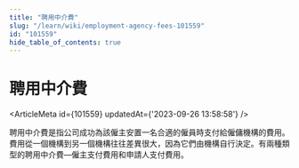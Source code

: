 ```yaml
---
title: "聘用中介費"
slug: "/learn/wiki/employment-agency-fees-101559"
id: "101559"
hide_table_of_contents: true
---
```



# 聘用中介費

<ArticleMeta id={101559} updatedAt={'2023-09-26 13:58:58'} />
<div className='border-solid border-b border-t-0 my-4 border-[var(--ifm-color-gray-300)]' />

聘用中介費是指公司成功為該僱主安置一名合適的僱員時支付給僱傭機構的費用。費用從一個機構到另一個機構往往差異很大，因為它們由機構自行決定。有兩種類型的聘用中介費—僱主支付費用和申請人支付費用。
